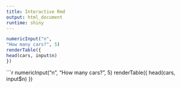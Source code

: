 ```yaml
---
title: Interactive Rmd
output: html_document
runtime: shiny
---
```

  
```r
numericInput("n",
"How many cars?", 5)
renderTable({
head(cars, input$n)
})
```

```r
numericInput("n",
 "How many cars?", 5)
renderTable({
 head(cars, input$n)
})